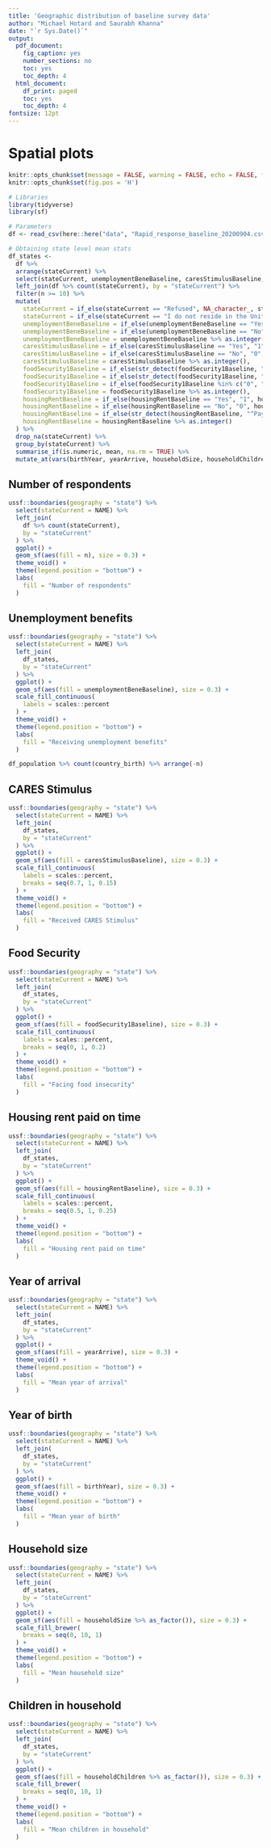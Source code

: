 ```yaml
---
title: 'Geographic distribution of baseline survey data'
author: "Michael Hotard and Saurabh Khanna"
date: "`r Sys.Date()`"
output:
  pdf_document:
    fig_caption: yes
    number_sections: no
    toc: yes
    toc_depth: 4
  html_document:
    df_print: paged
    toc: yes
    toc_depth: 4
fontsize: 12pt
---
```


# Spatial plots

```r
knitr::opts_chunk$set(message = FALSE, warning = FALSE, echo = FALSE, fig.retina = 4)
knitr::opts_chunk$set(fig.pos = 'H')
```

```r
# Libraries
library(tidyverse)
library(sf)

# Parameters
df <- read_csv(here::here("data", "Rapid_response_baseline_20200904.csv"))
```


```r
# Obtaining state level mean stats 
df_states <-
  df %>%
  arrange(stateCurrent) %>%
  select(stateCurrent, unemploymentBeneBaseline, caresStimulusBaseline, foodSecurity1Baseline, housingRentBaseline, birthYear, yearArrive, householdSize, householdChildren) %>% 
  left_join(df %>% count(stateCurrent), by = "stateCurrent") %>% 
  filter(n >= 10) %>%
  mutate(
    stateCurrent = if_else(stateCurrent == "Refused", NA_character_, stateCurrent),
    stateCurrent = if_else(stateCurrent == "I do not reside in the United States", NA_character_, stateCurrent),
    unemploymentBeneBaseline = if_else(unemploymentBeneBaseline == "Yes", "1", unemploymentBeneBaseline),
    unemploymentBeneBaseline = if_else(unemploymentBeneBaseline == "No", "0", unemploymentBeneBaseline),
    unemploymentBeneBaseline = unemploymentBeneBaseline %>% as.integer(),
    caresStimulusBaseline = if_else(caresStimulusBaseline == "Yes", "1", caresStimulusBaseline),
    caresStimulusBaseline = if_else(caresStimulusBaseline == "No", "0", caresStimulusBaseline),
    caresStimulusBaseline = caresStimulusBaseline %>% as.integer(),
    foodSecurity1Baseline = if_else(str_detect(foodSecurity1Baseline, "^Enough"), "0", foodSecurity1Baseline),
    foodSecurity1Baseline = if_else(str_detect(foodSecurity1Baseline, "not enough"), "1", foodSecurity1Baseline),
    foodSecurity1Baseline = if_else(foodSecurity1Baseline %in% c("0", "1"), foodSecurity1Baseline, NA_character_),
    foodSecurity1Baseline = foodSecurity1Baseline %>% as.integer(),
    housingRentBaseline = if_else(housingRentBaseline == "Yes", "1", housingRentBaseline),
    housingRentBaseline = if_else(housingRentBaseline == "No", "0", housingRentBaseline),
    housingRentBaseline = if_else(str_detect(housingRentBaseline, "^Payment"), "0", housingRentBaseline),
    housingRentBaseline = housingRentBaseline %>% as.integer()
  ) %>%
  drop_na(stateCurrent) %>% 
  group_by(stateCurrent) %>%
  summarise_if(is.numeric, mean, na.rm = TRUE) %>% 
  mutate_at(vars(birthYear, yearArrive, householdSize, householdChildren), ~ round(.))
```


## Number of respondents

```r
ussf::boundaries(geography = "state") %>% 
  select(stateCurrent = NAME) %>% 
  left_join(
    df %>% count(stateCurrent),
    by = "stateCurrent"
  ) %>% 
  ggplot() +
  geom_sf(aes(fill = n), size = 0.3) +
  theme_void() +
  theme(legend.position = "bottom") +
  labs(
    fill = "Number of respondents"
  )
```

## Unemployment benefits

```r
ussf::boundaries(geography = "state") %>% 
  select(stateCurrent = NAME) %>% 
  left_join(
    df_states,
    by = "stateCurrent"
  ) %>% 
  ggplot() +
  geom_sf(aes(fill = unemploymentBeneBaseline), size = 0.3) +
  scale_fill_continuous(
    labels = scales::percent
  ) +
  theme_void() +
  theme(legend.position = "bottom") +
  labs(
    fill = "Receiving unemployment benefits"
  )

df_population %>% count(country_birth) %>% arrange(-n)
```


## CARES Stimulus

```r
ussf::boundaries(geography = "state") %>% 
  select(stateCurrent = NAME) %>% 
  left_join(
    df_states,
    by = "stateCurrent"
  ) %>% 
  ggplot() +
  geom_sf(aes(fill = caresStimulusBaseline), size = 0.3) +
  scale_fill_continuous(
    labels = scales::percent,
    breaks = seq(0.7, 1, 0.15)
  ) +
  theme_void() +
  theme(legend.position = "bottom") +
  labs(
    fill = "Received CARES Stimulus"
  )
```


## Food Security

```r
ussf::boundaries(geography = "state") %>% 
  select(stateCurrent = NAME) %>% 
  left_join(
    df_states,
    by = "stateCurrent"
  ) %>% 
  ggplot() +
  geom_sf(aes(fill = foodSecurity1Baseline), size = 0.3) +
  scale_fill_continuous(
    labels = scales::percent,
    breaks = seq(0, 1, 0.2)
  ) +
  theme_void() +
  theme(legend.position = "bottom") +
  labs(
    fill = "Facing food insecurity"
  )
```


## Housing rent paid on time

```r
ussf::boundaries(geography = "state") %>% 
  select(stateCurrent = NAME) %>% 
  left_join(
    df_states,
    by = "stateCurrent"
  ) %>% 
  ggplot() +
  geom_sf(aes(fill = housingRentBaseline), size = 0.3) +
  scale_fill_continuous(
    labels = scales::percent,
    breaks = seq(0.5, 1, 0.25)
  ) +
  theme_void() +
  theme(legend.position = "bottom") +
  labs(
    fill = "Housing rent paid on time"
  )
```

## Year of arrival

```r
ussf::boundaries(geography = "state") %>% 
  select(stateCurrent = NAME) %>% 
  left_join(
    df_states,
    by = "stateCurrent"
  ) %>% 
  ggplot() +
  geom_sf(aes(fill = yearArrive), size = 0.3) +
  theme_void() +
  theme(legend.position = "bottom") +
  labs(
    fill = "Mean year of arrival"
  )
```


## Year of birth

```r
ussf::boundaries(geography = "state") %>% 
  select(stateCurrent = NAME) %>% 
  left_join(
    df_states,
    by = "stateCurrent"
  ) %>% 
  ggplot() +
  geom_sf(aes(fill = birthYear), size = 0.3) +
  theme_void() +
  theme(legend.position = "bottom") +
  labs(
    fill = "Mean year of birth"
  )
```


## Household size

```r
ussf::boundaries(geography = "state") %>% 
  select(stateCurrent = NAME) %>% 
  left_join(
    df_states,
    by = "stateCurrent"
  ) %>% 
  ggplot() +
  geom_sf(aes(fill = householdSize %>% as_factor()), size = 0.3) +
  scale_fill_brewer(
    breaks = seq(0, 10, 1)
  ) +
  theme_void() +
  theme(legend.position = "bottom") +
  labs(
    fill = "Mean household size"
  )
```


## Children in household

```r
ussf::boundaries(geography = "state") %>% 
  select(stateCurrent = NAME) %>% 
  left_join(
    df_states,
    by = "stateCurrent"
  ) %>% 
  ggplot() +
  geom_sf(aes(fill = householdChildren %>% as_factor()), size = 0.3) +
  scale_fill_brewer(
    breaks = seq(0, 10, 1)
  ) +
  theme_void() +
  theme(legend.position = "bottom") +
  labs(
    fill = "Mean children in household"
  )
```


